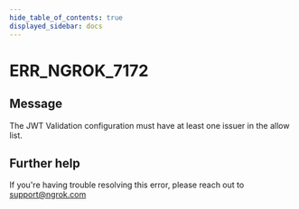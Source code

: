 ```yaml
---
hide_table_of_contents: true
displayed_sidebar: docs
---
```



# ERR_NGROK_7172

## Message

The JWT Validation configuration must have at least one issuer in the allow list.

<ErrorDetails error="err_ngrok_7172" />

## Further help

If you're having trouble resolving this error, please reach out to [support@ngrok.com](mailto:support@ngrok.com?subject=Help%20with%20ERR_NGROK_7172)
